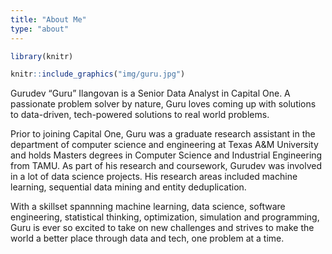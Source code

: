 ```yaml
---
title: "About Me"
type: "about"
---
```


```r
library(knitr)

knitr::include_graphics("img/guru.jpg")

```

Gurudev "Guru" Ilangovan  is a Senior Data Analyst in Capital One. A passionate problem solver by nature, Guru loves coming up with solutions to data-driven, tech-powered solutions to real world problems.

Prior to joining Capital One, Guru was a graduate research assistant in the department of computer science and engineering at Texas A&M University and holds Masters degrees in Computer Science and Industrial Engineering from TAMU. As part of his research and coursework, Gurudev was involved in a lot of data science projects. His research areas included machine learning, sequential data mining and entity deduplication. 

With a skillset spannning machine learning, data science, software engineering, statistical thinking, optimization, simulation and programming, Guru is ever so excited to take on new challenges and strives to make the world a better place through data and tech, one problem at a time. 

